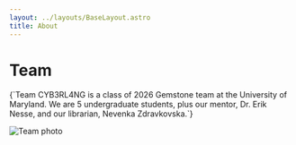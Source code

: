 ```yaml
---
layout: ../layouts/BaseLayout.astro
title: About
---
```


# Team

<DescText>
  {`Team CYB3RL4NG is a class of 2026 Gemstone team at the University of Maryland.
  We are 5 undergraduate students, plus our mentor, Dr. Erik Nesse, and our librarian,
  Nevenka Zdravkovska.`}
</DescText>

<img
  loading="lazy"
  src="/img/team_photo.jpg"
  alt="Team photo"
  style="max-height: 300px; max-width: 100%; margin-left: auto; margin-right: auto; margin-bottom: 4rem; display: block;" />

<Members>
  <Member name="Oliver D'Esposito" position="Financial Liaison" />
  <Member name="Tzipporah Harker" position="Mentor Liaison" />
  <Member name="Dr. Erik Nesse" position="Mentor" />
  <Member name="Terranova Oh" position="Team Liaison" />
  <Member name="Akhilesh Puranam" position="Web Liaison" />
  <Member name="Yash Thakur" position="Web Liaison" />
  <Member name="Nevenka Zdravkovska" position="Librarian" />
</Members>
